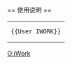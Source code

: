 {{Userbox
  |id=iWork
  |id-c=orange
  |id-s=12
  |info=该用户用'''[[iWork]]'''对[[中文維基百科]]作出贡献。
  |info-c=cyan
  |info-s=9
  |border-c=#024ca7
}}
<includeonly>[[Category:iWork 使用者|{{PAGENAME}}]]</includeonly>
<noinclude>
<div style="clear: both; float: left;"></div>
<br>
== 使用说明 ==
{| style="background: transparent; float: left;"
|<pre>{{User IWORK}}</pre>
|}
[[Category:软件用户框模板|O:iWork]]</noinclude>